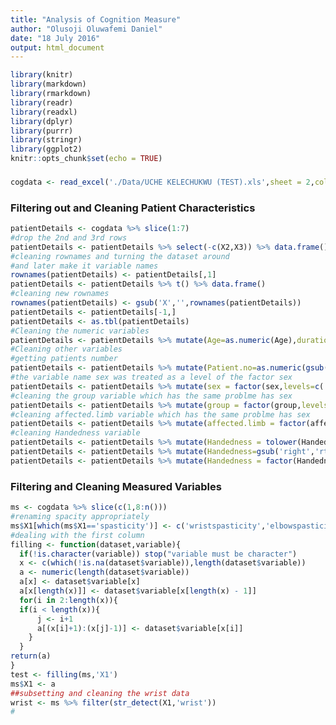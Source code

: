 ```yaml
---
title: "Analysis of Cognition Measure"
author: "Olusoji Oluwafemi Daniel"
date: "18 July 2016"
output: html_document
---
```


```r
library(knitr)
library(markdown)
library(rmarkdown)
library(readr)
library(readxl)
library(dplyr)
library(purrr)
library(stringr)
library(ggplot2)
knitr::opts_chunk$set(echo = TRUE)
```

### 

```r
cogdata <- read_excel('./Data/UCHE KELECHUKWU (TEST).xls',sheet = 2,col_names = F)
```

### Filtering out and Cleaning Patient Characteristics

```r
patientDetails <- cogdata %>% slice(1:7)
#drop the 2nd and 3rd rows
patientDetails <- patientDetails %>% select(-c(X2,X3)) %>% data.frame()
#cleaning rownames and turning the dataset around
#and later make it variable names
rownames(patientDetails) <- patientDetails[,1]
patientDetails <- patientDetails %>% t() %>% data.frame()
#cleaning new rownames
rownames(patientDetails) <- gsub('X','',rownames(patientDetails))
patientDetails <- patientDetails[-1,]
patientDetails <- as.tbl(patientDetails)
#Cleaning the numeric variables
patientDetails <- patientDetails %>% mutate(Age=as.numeric(Age),duration.of.stroke=as.numeric(duration.of.stroke))
#Cleaning other variables
#getting patients number
patientDetails <- patientDetails %>% mutate(Patient.no=as.numeric(gsub('patient','',Patient.no)))
#the variable name sex was treated as a level of the factor sex
patientDetails <- patientDetails %>% mutate(sex = factor(sex,levels=c('F','M')))
#cleaning the group variable which has the same problme has sex
patientDetails <- patientDetails %>% mutate(group = factor(group,levels=c('A','B')))
#cleaning affected.limb variable which has the same problme has sex
patientDetails <- patientDetails %>% mutate(affected.limb = factor(affected.limb,levels=c('lt','rt')))
#cleaning Handedness variable
patientDetails <- patientDetails %>% mutate(Handedness = tolower(Handedness))
patientDetails <- patientDetails %>% mutate(Handedness=gsub('right','rt',Handedness))
patientDetails <- patientDetails %>% mutate(Handedness = factor(Handedness,levels=c('rt')))
```

### Filtering and Cleaning Measured Variables

```r
ms <- cogdata %>% slice(c(1,8:n()))
#renaming spacity appropriately
ms$X1[which(ms$X1=='spasticity')] <- c('wristspasticity','elbowspasticity','shoulderspasticity')
#dealing with the first column
filling <- function(dataset,variable){
  if(!is.character(variable)) stop("variable must be character")
  x <- c(which(!is.na(dataset$variable)),length(dataset$variable))
  a <- numeric(length(dataset$variable))
  a[x] <- dataset$variable[x]
  a[x[length(x)]] <- dataset$variable[x[length(x) - 1]]
  for(i in 2:length(x)){
  if(i < length(x)){ 
      j <- i+1
      a[(x[i]+1):(x[j]-1)] <- dataset$variable[x[i]]
    }
  }
return(a)
}
test <- filling(ms,'X1')
ms$X1 <- a
##subsetting and cleaning the wrist data
wrist <- ms %>% filter(str_detect(X1,'wrist'))
#

```


